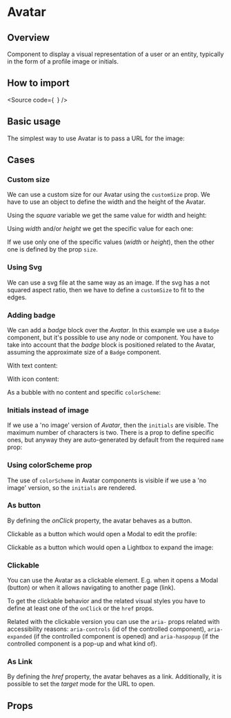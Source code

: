 

<Meta of={Stories} />

# Avatar

## Overview

Component to display a visual representation of a user or an entity, typically in the form of a profile image or initials.

## How to import

<Source
  code={`
`}
/>

## Basic usage

The simplest way to use Avatar is to pass a URL for the image:

<Canvas of={Stories.Base} />

## Cases

### Custom size

We can use a custom size for our Avatar using the `customSize` prop. We have to
use an object to define the width and the height of the Avatar.

Using the _square_ variable we get the same value for width
and height:

<Canvas of={CaseStories.CustomSizeSquare} />

Using _width_ and/or _height_ we get the specific value for each one:

<Canvas of={CaseStories.CustomSizeSpecificSize} />

If we use only one of the specific values (_width_ or _height_), then the other one
is defined by the prop `size`.

<Canvas of={CaseStories.CustomSizeOnlyOne} />

### Using Svg

We can use a svg file at the same way as an image. If the svg has a not squared
aspect ratio, then we have to define a `customSize` to fit to the edges.

<Canvas of={CaseStories.CustomSizeSVG} />

### Adding badge

We can add a _badge_ block over the _Avatar_. In this example we use a `Badge`
component, but it's possible to use any node or component. You have to take into
account that the _badge_ block is positioned related to the Avatar, assuming the
approximate size of a `Badge` component.

With text content:

<Canvas of={CaseStories.WithBadgeText} />

With icon content:

<Canvas of={CaseStories.WithBadgeIcon} />

As a bubble with no content and specific `colorScheme`:

<Canvas of={CaseStories.WithBadgeCustomColor} />

### Initials instead of image

If we use a 'no image' version of _Avatar_, then the `initials` are visible.
The maximum number of characters is two. There is a prop to define specific ones,
but anyway they are auto-generated by default from the required `name` prop:

<Canvas of={CaseStories.InitialsInsteadImage} />

### Using colorScheme prop

The use of `colorScheme` in Avatar components is visible if we use a 'no image'
version, so the `initials` are rendered.

<Canvas of={CaseStories.WithColorScheme} />

### As button

By defining the _onClick_ property, the avatar behaves as a button.

Clickable as a button which would open a Modal to edit the profile:

<Canvas of={CaseStories.ButtonEditable} />

Clickable as a button which would open a Lightbox to expand the image:

<Canvas of={CaseStories.ButtonExpandable} />

### Clickable

You can use the Avatar as a clickable element. E.g. when it opens a Modal (button)
or when it allows navigating to another page (link).

To get the clickable behavior and the related visual styles you have to define at
least one of the `onClick` or the `href` props.

Related with the clickable version you can use the `aria-` props related with
accessibility reasons: `aria-controls` (id of the controlled component),
`aria-expanded` (if the controlled component is opened) and `aria-haspopup`
(if the controlled component is a pop-up and what kind of).

<Canvas of={CaseStories.Clickable} />

### As Link

By defining the _href_ property, the avatar behaves as a link. Additionally, it is possible
to set the _target_ mode for the URL to open.

<Canvas of={CaseStories.Link} />

## Props

<ArgTypes of={Stories} />
